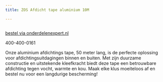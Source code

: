 ```yaml
---
title: ZOS Afdicht tape aluminium 10M

---
```



<Image src={imageProduct} width={imageProduct.width} alt="" />

[bestel via onderdelenexpert.nl](https://www.onderdelenexpert.nl/zos-afdicht-tape-aluminium-50m-cha15)


400-400-0161

Onze aluminium afdichtings tape, 50 meter lang, is de perfecte oplossing voor afdichtingsuitdagingen binnen en buiten. Met zijn duurzame constructie en uitstekende kleefkracht biedt deze tape een betrouwbare afdichting tegen vocht, warmte en kou. Maak elke klus moeiteloos af en bestel nu voor een langdurige bescherming!
